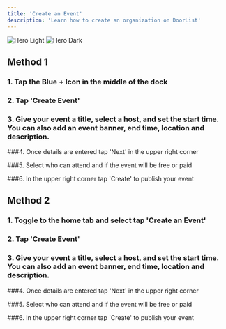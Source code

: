 ```yaml
---
title: 'Create an Event'
description: 'Learn how to create an organization on DoorList'
---
```


<img
  className="block dark:hidden"
  src="/images/CreatingAnOrg.png"
  alt="Hero Light"
/>
<img
  className="hidden dark:block"
  src="/images/CreatingAnOrg.png"
  alt="Hero Dark"
/>

## Method 1

### 1. Tap the Blue + Icon in the middle of the dock

### 2. Tap 'Create Event'

### 3. Give your event a title, select a host, and set the start time. You can also add an event banner, end time, location and description. 

###4. Once details are entered tap 'Next' in the upper right corner

###5. Select who can attend and if the event will be free or paid

###6. In the upper right corner tap 'Create' to publish your event

## Method 2

### 1. Toggle to the home tab and select tap 'Create an Event'


### 2. Tap 'Create Event'


### 3. Give your event a title, select a host, and set the start time. You can also add an event banner, end time, location and description. 

###4. Once details are entered tap 'Next' in the upper right corner

###5. Select who can attend and if the event will be free or paid

###6. In the upper right corner tap 'Create' to publish your event




